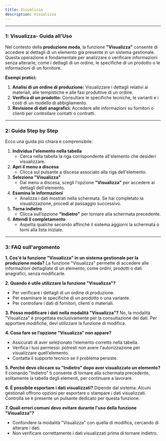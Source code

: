 ```yaml
---
title: Visualizza
description: Visualizza
---
```


***

### **1:  Visualizza- Guida all'Uso**

Nel contesto della **produzione moda**, la funzione **"Visualizza"** consente di accedere ai dettagli di un elemento già presente in un sistema gestionale. Questa operazione è fondamentale per analizzare o verificare informazioni senza alterarle, come i dettagli di un ordine, le specifiche di un prodotto o le informazioni di un fornitore.

**Esempi pratici:**

1. **Analisi di un ordine di produzione:** Visualizzare i dettagli relativi ai materiali, alle tempistiche e alle fasi produttive di un ordine.
2. **Verifica di un prodotto:** Consultare le specifiche tecniche, le varianti e i costi di un modello di abbigliamento.
3. **Revisione di dati anagrafici:** Accedere alle informazioni su fornitori o clienti per controllare contatti o contratti.

***

### **2: Guida Step by Step**

Ecco una guida più chiara e comprensibile:

1. **Individua l'elemento nella tabella**
   * Cerca nella tabella la riga corrispondente all'elemento che desideri visualizzare.
2. **Apri il menu a discesa**
   * Clicca sul pulsante a discesa associato alla riga dell'elemento.
3. **Seleziona "Visualizza"**
   * Dal menu a discesa, scegli l'opzione **"Visualizza"** per accedere ai dettagli dell'elemento.
4. **Esamina le informazioni**
   * Analizza i dati mostrati nella schermata. Se hai completato la visualizzazione, procedi al passaggio successivo.
5. **Torna indietro**
   * Clicca sull’opzione **"Indietro"** per tornare alla schermata precedente.
6. **Attendi il completamento**
   * Aspetta qualche secondo affinché il sistema aggiorni la schermata o torni alla lista iniziale.

***

### **3: FAQ sull'argomento**&#x20;

**1. Cos'è la funzione "Visualizza" in un sistema gestionale per la produzione moda?**
La funzione "Visualizza" permette di accedere alle informazioni dettagliate di un elemento, come ordini, prodotti o dati anagrafici, senza modificarle.

**2. Quando è utile utilizzare la funzione "Visualizza"?**

* Per verificare i dettagli di un ordine di produzione.
* Per esaminare le specifiche di un prodotto o una variante.
* Per controllare i dati di fornitori, clienti o materiali.

**3. Posso modificare i dati nella modalità "Visualizza"?**
No, la modalità "Visualizza" è progettata esclusivamente per la consultazione dei dati. Per apportare modifiche, devi utilizzare la funzione di modifica.

**4. Cosa fare se l’opzione "Visualizza" non appare?**

* Assicurati di aver selezionato l’elemento corretto nella tabella.
* Verifica i tuoi permessi: potresti non avere l'autorizzazione per visualizzare quell'elemento.
* Contatta il supporto tecnico se il problema persiste.

**5. Perché devo cliccare su "Indietro" dopo aver visualizzato un elemento?**
Il comando "Indietro" ti consente di tornare alla schermata precedente, solitamente la tabella degli elementi, per continuare a lavorare.

**6. È possibile esportare i dati visualizzati?**
Dipende dal sistema. Alcuni gestionali offrono opzioni per esportare o stampare i dati visualizzati. Controlla se è presente un pulsante dedicato per questa funzione.

**7. Quali errori comuni devo evitare durante l'uso della funzione "Visualizza"?**

* Confondere la modalità "Visualizza" con quella di modifica, cercando di alterare i dati.
* Non verificare correttamente i dati visualizzati prima di tornare indietro.